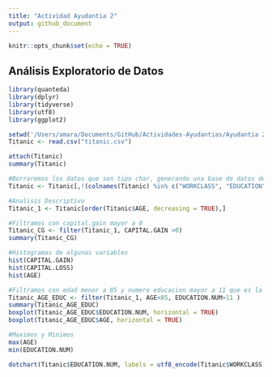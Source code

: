 ```yaml
---
title: "Actividad Ayudantia 2"
output: github_document
---
```


```r
knitr::opts_chunk$set(echo = TRUE)
```

## Análisis Exploratorio de Datos

```r
library(quanteda)
library(dplyr)
library(tidyverse)
library(utf8)
library(ggplot2)

setwd('/Users/amara/Documents/GitHub/Actividades-Ayudantias/Ayudantia 2')
Titanic <- read.csv("titanic.csv")
```
```r
attach(Titanic)
summary(Titanic)
```

```r
#Borraremos los datos que son tipo char, generando una base de datos de variables numericas.
Titanic <- Titanic[,!(colnames(Titanic) %in% c("WORKCLASS", "EDUCATION", "MARITAL.STATUS", "OCCUPATION", "RELATIONSHIP", "RACE", "SEX", "NATIVE.COUNTRY", "INCOME"))]
```

```r
#Analisis Descriptivo
Titanic_1 <- Titanic[order(Titanic$AGE, decreasing = TRUE),]
```

```r
#Filtramos con capital.gain mayor a 0
Titanic_CG <- filter(Titanic_1, CAPITAL.GAIN >0)
summary(Titanic_CG)
```
```r
#Histogramas de algunas variables
hist(CAPITAL.GAIN)
hist(CAPITAL.LOSS)
hist(AGE)
```
```r
#Filtramos con edad menor a 85 y numero educacion mayor a 11 que es la media.
Titanic_AGE_EDUC <- filter(Titanic_1, AGE<85, EDUCATION.NUM>11 )
summary(Titanic_AGE_EDUC)
boxplot(Titanic_AGE_EDUC$EDUCATION.NUM, horizontal = TRUE)
boxplot(Titanic_AGE_EDUC$AGE, horizontal = TRUE)
```

```r
#Maximos y Minimos
max(AGE)
min(EDUCATION.NUM)
```

```r
dotchart(Titanic$EDUCATION.NUM, labels = utf8_encode(Titanic$WORKCLASS), cex = 0.5, xlab = "Numero Educacion", ylab = "Edad")

```

